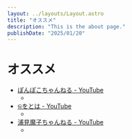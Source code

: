 ```yaml
---
layout: ../layouts/Layout.astro
title: "オススメ"
description: "This is the about page."
publishDate: "2025/01/20"
---
```


<h1 class="title ">オススメ</h1>

- [ぽんぽこちゃんねる - YouTube](https://www.youtube.com/@pokopea)
    - <YouTube id="Levf1HxuWdk" />
- [ଳをとは - YouTube](https://www.youtube.com/@wotoha)
    - <YouTube id="fu7q1M41BAQ" />
- [浦見魔子ちゃんねる - YouTube](https://www.youtube.com/@uramimako/videos)
    - <YouTube id="AqhYuKWQPgo" />